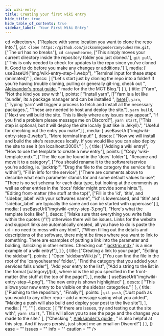 ```yaml
---
id: wiki-entry
title: Creating your first wiki entry
hide_title: true
hide_table_of_contents: true
sidebar_label: 'Your First Wiki Entry'
---
```


<div>   
    <GuideEntry 
        title = "Creating your first wiki entry"
        description = "A simple how-to guide for making a wiki post on CYHM"
        steps = {[
            {
                title: ["Start with Git", "Git going"],
                points: [
                    <code>cd &#60;directory&#62;</code>,
                        ["Replace <directory> with some location you want to clone the repo into."],
                    <code>git clone https://github.com/jacksonmgoode/canyouhearme.git</code>,
                        ["The url has no breaks"],
                    <code>cd canyouhearme</code>,
                        ["This simply moves your current directory inside the repository folder you just cloned."],
                    <code>git pull</code>,
                        ["This is only needed to check for updates to the repo since you've cloned it. Good to do before you make any changes or additions."]
                ],
                media: [
                    useBaseUrl("img/wiki-entry-step-1.webp"),
                    "Terminal input for these steps (animated)"
                ],
                descs: [
                    ["Let's start just by cloning the repo into a folder! If you're having trouble cloning, pulling or generally git-ing, check out ", <a href='https://github.com/MCT-master/Guides/wiki/How-to-use-the-MCT-Blog-%E2%80%90-Creating-a-Blog-Post'>Aleksander's great guide</a>, " made for the the MCT Blog."]
                ]
            },
            {
                title: ["Yarn", "Not the kind you sow with"],
                points: [
                    "Install yarn",
                        [["Yarn is a lot like 'bundle', its a package manager and can be installed ", <a href='https://classic.yarnpkg.com/en/docs/install/'>here</a>]],
                    <code>yarn</code>,
                        ["Typing 'yarn' will trigger a process to fetch and install all the necessary packages.",
                        "These are needed to host and deploy the site."],
                    <code>yarn build</code>,
                        ["Next we will build the site. This is likely where any issues may appear.",
                        "If you find a problem please message me on Discord!"],
                    <code>yarn start</code>,
                        ["This step is optional, but it will deploy the site locally (just like in Jekyll).",
                        "Useful for checking out the entry you make"]
                ],
                media: [
                    useBaseUrl("img/wiki-entry-step-2.webp"),
                    "More terminal input!"
                ],
                descs: [
                    "Now we will install and build the site's resources locally. If you would like you can also deploy the site to see it (on localhost:3000)."
                ]
            },
            {
                title: ["Adding a wiki entry!", "How to use the template to create a new entry"],
                points: [
                    "Copy 'wiki-template.mdx'",
                        ["The file can be found in the 'docs' folder"],
                    "Rename and move it to a category",
                        ["You should rename it to the software/service you're adding, ie. 'jacktrip'",
                        "Drag the file to the category the service falls within"],
                    "Fill in info for the service",
                        ["There are comments above to describe what each parameter stands for and some default values to use",
                        "There is no set schema for each data type, but looking at the comments as well as other entries in the 'docs' folder might provide some hints."],
                    "Editing front-matter (the stuff at the top)",
                        ["Fill in the 'id', 'title', and 'sidebar_label' with your softwares name",
                        "'id' is lowercased, and 'title' and 'sidebar_label' are typically the same and can be started with uppercase"]
                ],
                media: [
                    useBaseUrl("img/wiki-entry-step-3.png"),
                    "Here's what the template looks like"
                ],
                descs: [
                    "Make sure that everything you write falls within the quotes (\"\") otherwise there will be issues. Links for the website and support links are automatically created, all you have to do is paste the url - no need to mess with any html.",
                    ["When filling out the details and descriptions of the software, there might be times where you want to link to something. There are examples of putting a link into the parameter and bolding, italicizing in other entries. Checking out ",<a href='https://github.com/jacksonmgoode/canyouhearme/edit/master/docs/audio/jacktrip.mdx'>jacktrip.mdx</a>," is a nice example of a wiki entry!"],   
                ]
            },
            {
                title: ["Creating a link to your page", "Editing the sidebar"],
                points: [
                    "Open 'sidebarsWiki.js'",
                        ["You can find the file in the root of the 'canyouhearme' folder.",
                        "Find the category that you added your services falls under"],
                    "Add your entry to the list",
                        ["Add a string to the list in the format [category]/[id], where id is the id you specified in the front-matter (the stuff at the top of the page)"],
                ],
                media: [
                    useBaseUrl("img/wiki-entry-step-4.png"),
                    "The new entry is shown highlighted"
                ],
                descs: [
                    "This allows your new entry to be visible on the sidebar categories."
                ]
            },
            {
                title: ["Pushing to the repository", "Finally!"],
                points: [
                    <code>git push</code>,
                        ["Just push as you would to any other repo - add a message saying what you added",
                        "Making a push will also build and deploy your post to the live site"],
                ],
                media: [
                    "",
                    ""
                ],
                descs: [
                    [ "If there are issues, try and testing out the site with", <code>yarn start</code>, ". This will allow you to see the page and the changes you made to the site." ],
                    ["Checking ", <a href='https://github.com/MCT-master/Guides/wiki/How-to-use-the-MCT-Blog-%E2%80%90-Creating-a-Blog-Post'>Aleksander's guide</a> , " is also helpful at this step. And if issues persist, just shoot me an email on Discord!"]
                ]
            },
        ]}
        ease = ""
        issues = ""
        info = ""
        caution = ""
    />
</div>